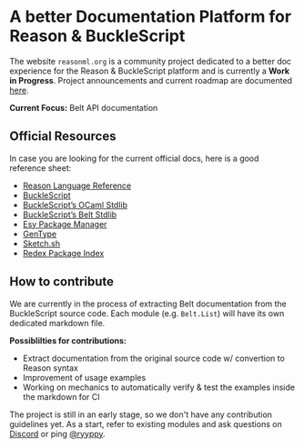 
# A better Documentation Platform for Reason & BuckleScript

The website `reasonml.org` is a community project dedicated to a better doc
experience for the Reason & BuckleScript platform and is currently a **Work in
Progress**.  Project announcements and current roadmap are documented
[here](https://www.reason-association.org/projects/better-learning-materials-and-tools). 

**Current Focus:** Belt API documentation

## Official Resources

In case you are looking for the current official docs, here is a good reference sheet:

- [Reason Language Reference](https://reasonml.github.io/)
- [BuckleScript](https://bucklescript.github.io/)
- [BuckleScript’s OCaml Stdlib](https://bucklescript.github.io/bucklescript/api/Js.html)
- [BuckleScript’s Belt Stdlib](https://bucklescript.github.io/bucklescript/api/Belt.html)
- [Esy Package Manager](https://esy.sh)
- [GenType](https://github.com/cristianoc/genType)
- [Sketch.sh](https://sketch.sh)
- [Redex Package Index](https://redex.github.io/)

## How to contribute

We are currently in the process of extracting Belt documentation from the
BuckleScript source code. Each module (e.g. `Belt.List`) will have its own
dedicated markdown file.

**Possiblilties for contributions:**

- Extract documentation from the original source code w/ convertion to Reason syntax
- Improvement of usage examples
- Working on mechanics to automatically verify & test the examples inside the markdown for CI

The project is still in an early stage, so we don't have any contribution
guidelines yet. As a start, refer to existing modules and ask questions on
[Discord](https://discord.gg/reasonml) or ping [@ryyppy](https://twitter.com/ryyppy).
